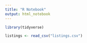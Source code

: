 ```yaml
---
title: "R Notebook"
output: html_notebook
---
```


```r
library(tidyverse)
```

```r
listings <- read_csv("listings.csv")
```

